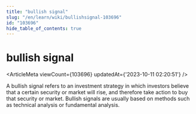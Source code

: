```yaml
---
title: "bullish signal"
slug: "/en/learn/wiki/bullishsignal-103696"
id: "103696"
hide_table_of_contents: true
---
```



<Breadcrumbs current="bullish signal" />

# bullish signal

<ArticleMeta viewCount={103696} updatedAt={'2023-10-11 02:20:51'} />
<div className='border-solid border-b border-t-0 my-4 border-[var(--ifm-color-gray-300)]' />

A bullish signal refers to an investment strategy in which investors believe that a certain security or market will rise, and therefore take action to buy that security or market. Bullish signals are usually based on methods such as technical analysis or fundamental analysis.
